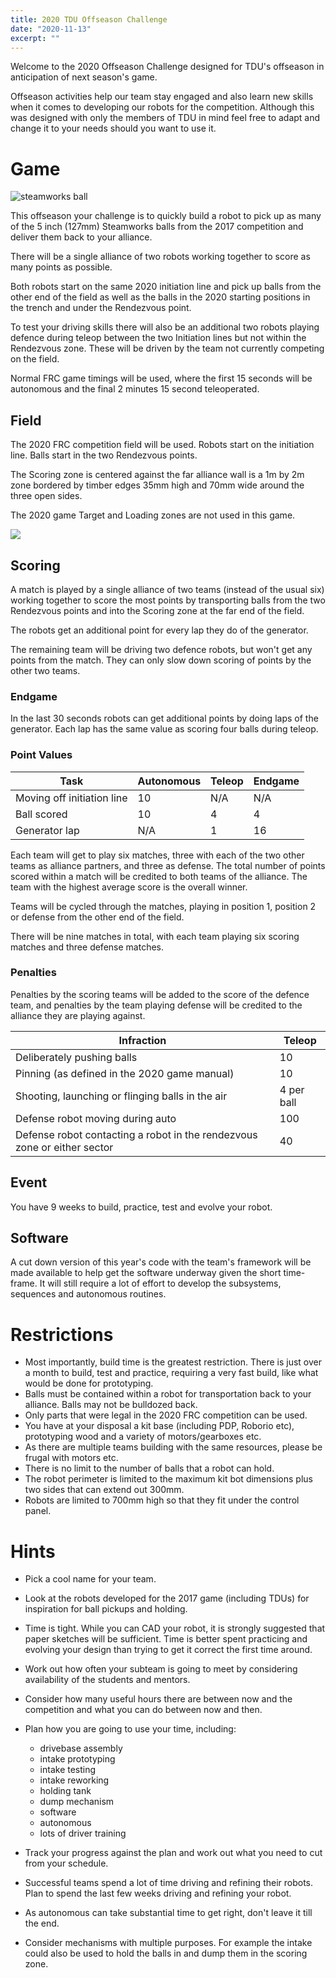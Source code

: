 ```yaml
---
title: 2020 TDU Offseason Challenge
date: "2020-11-13"
excerpt: ""
---
```


Welcome to the 2020 Offseason Challenge designed for TDU's offseason in anticipation of next season's game.

Offseason activities help our team stay engaged and also learn new skills when it comes to developing our robots for the competition. Although this was designed with only the members of TDU in mind feel free to adapt and change it to your needs should you want to use it.

# Game

![](steamworksball.png "steamworks ball")

This offseason your challenge is to quickly build a robot to pick up as many of the 5 inch (127mm) Steamworks balls from the 2017 competition and deliver them back to your alliance.

There will be a single alliance of two robots working together to score as many points as possible.

Both robots start on the same 2020 initiation line and pick up balls from the other end of the field as well as the balls in the 2020 starting positions in the trench and under the Rendezvous point.

To test your driving skills there will also be an additional two robots playing defence during teleop between the two Initiation lines but not within the Rendezvous zone. These will be driven by the team not currently competing on the field.

Normal FRC game timings will be used, where the first 15 seconds will be autonomous and the final 2 minutes 15 second teleoperated.

## Field

The 2020 FRC competition field will be used. Robots start on the initiation line. Balls start in the two Rendezvous points.

The Scoring zone is centered against the far alliance wall is a 1m by 2m zone bordered by timber edges 35mm high and 70mm wide around the three open sides.

The 2020 game Target and Loading zones are not used in this game.

![](fieldmod.png)

## Scoring

A match is played by a single alliance of two teams (instead of the usual six) working together to score the most points by transporting balls from the two Rendezvous points and into the Scoring zone at the far end of the field.

The robots get an additional point for every lap they do of the generator.

The remaining team will be driving two defence robots, but won&#39;t get any points from the match. They can only slow down scoring of points by the other two teams.

### Endgame

In the last 30 seconds robots can get additional points by doing laps of the generator. Each lap has the same value as scoring four balls during teleop.

### Point Values

| **Task**                   | **Autonomous** | **Teleop** | **Endgame** |
| -------------------------- | -------------- | ---------- | ----------- |
| Moving off initiation line | 10             | N/A        | N/A         |
| Ball scored                | 10             | 4          | 4           |
| Generator lap              | N/A            | 1          | 16          |

Each team will get to play six matches, three with each of the two other teams as alliance partners, and three as defense. The total number of points scored within a match will be credited to both teams of the alliance. The team with the highest average score is the overall winner.

Teams will be cycled through the matches, playing in position 1, position 2 or defense from the other end of the field.

There will be nine matches in total, with each team playing six scoring matches and three defense matches.

### Penalties

Penalties by the scoring teams will be added to the score of the defence team, and penalties by the team playing defense will be credited to the alliance they are playing against.

| **Infraction**                                                           | **Teleop** |
| ------------------------------------------------------------------------ | ---------- |
| Deliberately pushing balls                                               | 10         |
| Pinning (as defined in the 2020 game manual)                             | 10         |
| Shooting, launching or flinging balls in the air                         | 4 per ball |
| Defense robot moving during auto                                         | 100        |
| Defense robot contacting a robot in the rendezvous zone or either sector | 40         |

## Event

You have 9 weeks to build, practice, test and evolve your robot.

## Software

A cut down version of this year's code with the team's framework will be made available to help get the software underway given the short time-frame. It will still require a lot of effort to develop the subsystems, sequences and autonomous routines.

# Restrictions

- Most importantly, build time is the greatest restriction. There is just over a month to build, test and practice, requiring a very fast build, like what would be done for prototyping.
- Balls must be contained within a robot for transportation back to your alliance. Balls may not be bulldozed back.
- Only parts that were legal in the 2020 FRC competition can be used.
- You have at your disposal a kit base (including PDP, Roborio etc), prototyping wood and a variety of motors/gearboxes etc.
- As there are multiple teams building with the same resources, please be frugal with motors etc.
- There is no limit to the number of balls that a robot can hold.
- The robot perimeter is limited to the maximum kit bot dimensions plus two sides that can extend out 300mm.
- Robots are limited to 700mm high so that they fit under the control panel.

# Hints

- Pick a cool name for your team.
- Look at the robots developed for the 2017 game (including TDUs) for inspiration for ball pickups and holding.
- Time is tight. While you can CAD your robot, it is strongly suggested that paper sketches will be sufficient. Time is better spent practicing and evolving your design than trying to get it correct the first time around.
- Work out how often your subteam is going to meet by considering availability of the students and mentors.
- Consider how many useful hours there are between now and the competition and what you can do between now and then.
- Plan how you are going to use your time, including:

  - drivebase assembly
  - intake prototyping
  - intake testing
  - intake reworking
  - holding tank
  - dump mechanism
  - software
  - autonomous
  - lots of driver training

- Track your progress against the plan and work out what you need to cut from your schedule.
- Successful teams spend a lot of time driving and refining their robots. Plan to spend the last few weeks driving and refining your robot.
- As autonomous can take substantial time to get right, don't leave it till the end.
- Consider mechanisms with multiple purposes. For example the intake could also be used to hold the balls in and dump them in the scoring zone.
